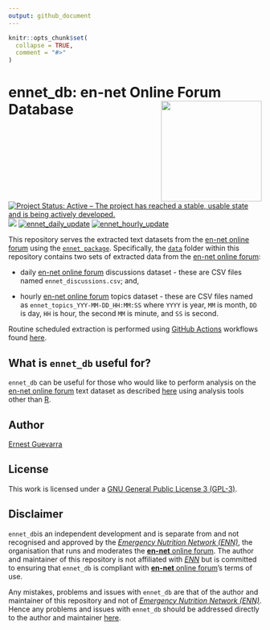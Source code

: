 ```yaml
---
output: github_document
---
```


<!-- README.md is generated from README.Rmd. Please edit that file -->

```r
knitr::opts_chunk$set(
  collapse = TRUE,
  comment = "#>"
)
```

# ennet_db: en-net Online Forum Database <img src="ennet_db.png" width="200px" align="right" />

<!-- badges: start -->
[![Project Status: Active – The project has reached a stable, usable state and is being actively developed.](https://www.repostatus.org/badges/latest/active.svg)](https://www.repostatus.org/#active)
[![](https://img.shields.io/badge/License-GPL3-blue)](https://github.com/katilingban/ennet_db/blob/master/LICENSE.md)
[![ennet_daily_update](https://github.com/katilingban/ennet_db/workflows/ennet_daily_update/badge.svg)](https://github.com/katilingban/ennet_db/actions?query=workflow%3Aennet_daily_update)
[![ennet_hourly_update](https://github.com/katilingban/ennet_db/workflows/ennet_hourly_update/badge.svg)](https://github.com/katilingban/ennet_db/actions?query=workflow%3Aennet_hourly_update)
<!-- badges: end -->

This repository serves the extracted text datasets from the [en-net online forum](https://www.en-net.org) using the [`ennet package`](https://katilingban.io/ennet/). Specifically, the [`data`](https://github.com/katilingban/ennet_db/tree/main/data) folder within this repository contains two sets of extracted data from the [en-net online forum](https://www.en-net.org):

* daily [en-net online forum](https://www.en-net.org) discussions dataset - these are CSV files named `ennet_discussions.csv`; and,

* hourly [en-net online forum](https://www.en-net.org) topics dataset - these are CSV files named as `ennet_topics_YYY-MM-DD_HH:MM:SS` where `YYYY` is year, `MM` is month, `DD` is day, `HH` is hour, the second `MM` is
minute, and `SS` is second.

Routine scheduled extraction is performed using [GitHub Actions](https://github.com/katilingban/ennet_db/actions) workflows found [here](https://github.com/katilingban/ennet_db/tree/main/.github/workflows).

## What is `ennet_db` useful for?

`ennet_db` can be useful for those who would like to perform analysis on the [en-net online forum](https://www.en-net.org) text dataset as described [here](https://katilingban.io/ennet/) using analysis tools other than [R](https://cran.r-project.org).

## Author

[Ernest Guevarra](https://ernest.guevarra.io)

## License

This work is licensed under a [GNU General Public License 3 (GPL-3)](https://github.com/katilingban/ennet_db/blob/master/LICENSE.md).

## Disclaimer

`ennet_db`is an independent development and is separate from and not recognised and approved by the *[Emergency Nutrition Network (ENN)](https://www.ennonline.net)*, the organisation that runs and moderates the [**en-net** online forum](https://www.en-net.org). The author and maintainer of this repository is not affiliated with *[ENN](https://www.ennonline.net)* but is committed to ensuring that `ennet_db` is compliant with [**en-net** online forum](https://www.en-net.org)'s terms of use.

Any mistakes, problems and issues with `ennet_db` are that of the author and maintainer of this repository and not of *[Emergency Nutrition Network (ENN)](https://www.ennonline.net)*. Hence any problems and issues with `ennet_db` should be addressed directly to the author and maintainer [here](https://github.com/katilingban/ennet_db/issues).
